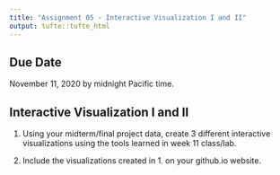 ```yaml
---
title: "Assignment 05 - Interactive Visualization I and II"
output: tufte::tufte_html
---
```


## Due Date

November 11, 2020 by midnight Pacific time.

## Interactive Visualization I and II

1. Using your midterm/final project data, create 3 different interactive visualizations using the tools learned in week 11 class/lab.

2. Include the visualizations created in 1. on your github.io website.

